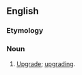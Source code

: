 ==English==

===Etymology===
{{suffix|upgrade|ation}}

===Noun===
{{en-noun}}

# {{computing|nonstandard|proscribed|chiefly|India}} [[upgrade#noun|Upgrade]]; [[upgrading]].